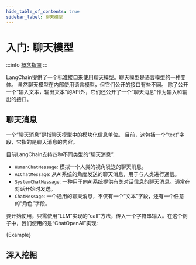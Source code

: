 ```yaml
---
hide_table_of_contents: true
sidebar_label: 聊天模型
---
```






# 入门: 聊天模型

:::info
[概念指南](https://docs.langchain.com/docs/components/models/chat-model)
:::

LangChain提供了一个标准接口来使用聊天模型。聊天模型是语言模型的一种变体。
虽然聊天模型在内部使用语言模型，但它们公开的接口有些不同。
除了公开一个“输入文本，输出文本”的API外，它们还公开了一个“聊天消息”作为输入和输出的接口。

## 聊天消息

一个“聊天消息”是指聊天模型中的模块化信息单位。
目前，这包括一个“text”字段，它指的是聊天消息的内容。

目前LangChain支持四种不同类型的“聊天消息”:

- `HumanChatMessage`: 模拟一个人类的视角发送的聊天消息。
- `AIChatMessage`: 从AI系统的角度发送的聊天消息，用于与人类进行通信。
- `SystemChatMessage`: 一种用于向AI系统提供有关对话信息的聊天消息。通常在对话开始时发送。
- `ChatMessage`: 一个通用的聊天消息，不仅有一个“文本”字段，还有一个任意的“角色”字段。

要开始使用，只需使用“LLM”实现的“call”方法，传入一个字符串输入。在这个例子中，我们使用的是“ChatOpenAI”实现:

<CodeBlock language="typescript">{Example}</CodeBlock>


## 深入挖掘


<DocCardList />

